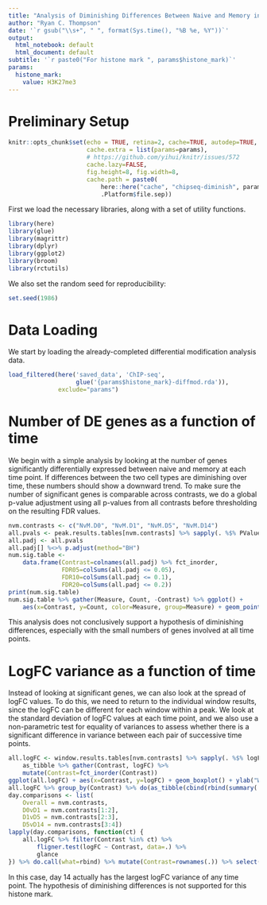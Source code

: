 ```yaml
---
title: "Analysis of Diminishing Differences Between Naive and Memory in CD4 ChIP-Seq dataset"
author: "Ryan C. Thompson"
date: '`r gsub("\\s+", " ", format(Sys.time(), "%B %e, %Y"))`'
output:
  html_notebook: default
  html_document: default
subtitle: '`r paste0("For histone mark ", params$histone_mark)`'
params:
  histone_mark:
    value: H3K27me3
---
```


# Preliminary Setup

```r
knitr::opts_chunk$set(echo = TRUE, retina=2, cache=TRUE, autodep=TRUE,
                      cache.extra = list(params=params),
                      # https://github.com/yihui/knitr/issues/572
                      cache.lazy=FALSE,
                      fig.height=8, fig.width=8,
                      cache.path = paste0(
                          here::here("cache", "chipseq-diminish", params$histone_mark),
                          .Platform$file.sep))
```

First we load the necessary libraries, along with a set of utility functions.

```r
library(here)
library(glue)
library(magrittr)
library(dplyr)
library(ggplot2)
library(broom)
library(rctutils)

```

We also set the random seed for reproducibility:

```r
set.seed(1986)
```

# Data Loading

We start by loading the already-completed differential modification analysis data.

```r
load_filtered(here('saved_data', 'ChIP-seq',
                   glue('{params$histone_mark}-diffmod.rda')),
              exclude="params")
```

# Number of DE genes as a function of time

We begin with a simple analysis by looking at the number of genes significantly differentially expressed between naive and memory at each time point. If differences between the two cell types are diminishing over time, these numbers should show a downward trend. To make sure the number of significant genes is comparable across contrasts, we do a global p-value adjustment using all p-values from all contrasts before thresholding on the resulting FDR values.

```r
nvm.contrasts <- c("NvM.D0", "NvM.D1", "NvM.D5", "NvM.D14")
all.pvals <- peak.results.tables[nvm.contrasts] %>% sapply(. %$% PValue)
all.padj <- all.pvals
all.padj[] %<>% p.adjust(method="BH")
num.sig.table <-
    data.frame(Contrast=colnames(all.padj) %>% fct_inorder,
               FDR05=colSums(all.padj <= 0.05),
               FDR10=colSums(all.padj <= 0.1),
               FDR20=colSums(all.padj <= 0.2))
print(num.sig.table)
num.sig.table %>% gather(Measure, Count, -Contrast) %>% ggplot() +
    aes(x=Contrast, y=Count, color=Measure, group=Measure) + geom_point() + geom_line()
```

This analysis does not conclusively support a hypothesis of diminishing differences, especially with the small numbers of genes involved at all time points.

# LogFC variance as a function of time

Instead of looking at significant genes, we can also look at the spread of logFC values. To do this, we need to return to the individual window results, since the logFC can be different for each window within a peak. We look at the standard deviation of logFC values at each time point, and we also use a non-parametric test for equality of variances to assess whether there is a significant difference in variance between each pair of successive time points.

```r
all.logFC <- window.results.tables[nvm.contrasts] %>% sapply(. %$% logFC) %>%
    as_tibble %>% gather(Contrast, logFC) %>%
    mutate(Contrast=fct_inorder(Contrast))
ggplot(all.logFC) + aes(x=Contrast, y=logFC) + geom_boxplot() + ylab("Window logFC")
all.logFC %>% group_by(Contrast) %>% do(as_tibble(cbind(rbind(summary(.$logFC)), `Std. Dev.`=sd(.$logFC))))
day.comparisons <- list(
    Overall = nvm.contrasts,
    D0vD1 = nvm.contrasts[1:2],
    D1vD5 = nvm.contrasts[2:3],
    D5vD14 = nvm.contrasts[3:4])
lapply(day.comparisons, function(ct) {
    all.logFC %>% filter(Contrast %in% ct) %>%
        fligner.test(logFC ~ Contrast, data=.) %>%
        glance
}) %>% do.call(what=rbind) %>% mutate(Contrast=rownames(.)) %>% select(Contrast, everything())
```

In this case, day 14 actually has the largest logFC variance of any time point. The hypothesis of diminishing differences is not supported for this histone mark.
